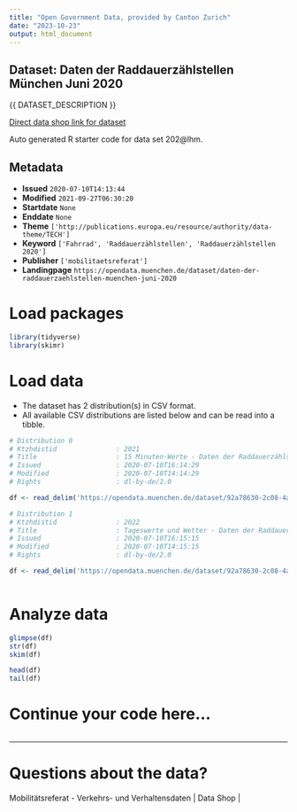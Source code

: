 ```yaml
---
title: "Open Government Data, provided by Canton Zurich"
date: "2023-10-23"
output: html_document
---
```


## Dataset: Daten der Raddauerzählstellen München Juni 2020

{{ DATASET_DESCRIPTION }}

[Direct data shop link for dataset](https://www.zh.ch/de/politik-staat/opendata.html#/datasets/202@lhm)

Auto generated R starter code for data set 202@lhm.

## Metadata

- **Issued** `2020-07-10T14:13:44`
- **Modified** `2021-09-27T06:30:20`
- **Startdate** `None`
- **Enddate** `None`
- **Theme** `['http://publications.europa.eu/resource/authority/data-theme/TECH']`
- **Keyword** `['Fahrrad', 'Raddauerzählstellen', 'Raddauerzählstellen 2020']`
- **Publisher** `['mobilitaetsreferat']`
- **Landingpage** `https://opendata.muenchen.de/dataset/daten-der-raddauerzaehlstellen-muenchen-juni-2020`


# Load packages

```r

library(tidyverse)
library(skimr)

```

# Load data

-   The dataset has 2 distribution(s) in CSV format.
-   All available CSV distributions are listed below and can be read into a tibble.

```r

# Distribution 0
# Ktzhdistid               : 2021
# Title                    : 15 Minuten-Werte - Daten der Raddauerzählstellen MünchenJuni 2020
# Issued                   : 2020-07-10T16:14:29
# Modified                 : 2020-07-10T14:14:29
# Rights                   : dl-by-de/2.0

df <- read_delim('https://opendata.muenchen.de/dataset/92a78630-2c08-4a48-8714-32630d068d44/resource/3bc66619-efcd-45be-9d45-d4074673c128/download/rad20200615min.csv')

# Distribution 1
# Ktzhdistid               : 2022
# Title                    : Tageswerte und Wetter - Daten der Raddauerzählstellen München Juni 2020
# Issued                   : 2020-07-10T16:15:15
# Modified                 : 2020-07-10T14:15:15
# Rights                   : dl-by-de/2.0

df <- read_delim('https://opendata.muenchen.de/dataset/92a78630-2c08-4a48-8714-32630d068d44/resource/5da10532-c118-4a8f-af59-d29d3a808d44/download/rad202006tage.csv')



```

# Analyze data

```r

glimpse(df)
str(df)
skim(df)

head(df)
tail(df)

```

# Continue your code here...

```r

```

------------------------------------------------------------------------

# Questions about the data?

Mobilitätsreferat - Verkehrs- und Verhaltensdaten | Data Shop | 
